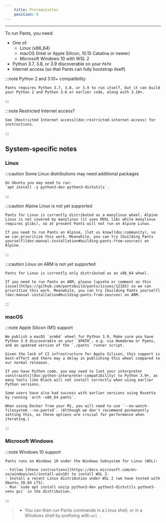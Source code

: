 ```yaml
---
    title: Prerequisites
    position: 0
---
```




---

To run Pants, you need:

- One of: 
  - Linux (x86_64)
  - macOS (Intel or Apple Silicon, 10.15 Catalina or newer)
  - Microsoft Windows 10 with WSL 2
- Python 3.7, 3.8, or 3.9 discoverable on your `PATH`
- Internet access (so that Pants can fully bootstrap itself)


:::note Python 2 and 3.10+ compatibility

    
    Pants requires Python 3.7, 3.8, or 3.9 to run itself, but it can build your Python 2 and Python 3.6 or earlier code, along with 3.10+.

:::


:::note Restricted Internet access?

    
    See [Restricted Internet access](doc:restricted-internet-access) for instructions.

:::

System-specific notes
---------------------

### Linux


:::caution Some Linux distributions may need additional packages

    
    On Ubuntu you may need to run:  
    `apt install -y python3-dev python3-distutils`.

:::


:::caution Alpine Linux is not yet supported

    
    Pants for Linux is currently distributed as a manylinux wheel. Alpine Linux is not covered by manylinux (it uses MUSL libc while manylinux requires glibc), so at present Pants will not run on Alpine Linux. 
    
    If you need to run Pants on Alpine, [let us know](doc:community), so we can prioritize this work. Meanwhile, you can try [building Pants yourself](doc:manual-installation#building-pants-from-sources) on Alpine.

:::


:::caution Linux on ARM is not yet supported

    
    Pants for Linux is currently only distributed as an x86_64 wheel.
    
    If you need to run Pants on ARM, please [upvote or comment on this issue](https://github.com/pantsbuild/pants/issues/12183) so we can prioritize this work. Meanwhile, you can try [building Pants yourself](doc:manual-installation#building-pants-from-sources) on ARM.

:::

### macOS


:::note Apple Silicon (M1) support

    
    We publish a macOS `arm64` wheel for Python 3.9. Make sure you have Python 3.9 discoverable on your `$PATH`, e.g. via Homebrew or Pyenv, and an updated version of the `./pants` runner script.
    
    Given the lack of CI infrastructure for Apple Silicon, this support is best-effort and there may a delay in publishing this wheel compared to our normal releases.
    
    If you have Python code, you may need to [set your interpreter constraints](doc:python-interpreter-compatibility) to Python 3.9+, as many tools like Black will not install correctly when using earlier Python versions.
    
    Some users have also had success with earlier versions using Rosetta by running `arch -x86_64 pants`.
    
    When using Docker from your M1, you will need to use `--no-watch-filesystem --no-pantsd`. (Although we don't recommend permanently setting this, as these options are crucial for performance when iterating.)

:::

### Microsoft Windows


:::note Windows 10 support

    
    Pants runs on Windows 10 under the Windows Subsystem for Linux (WSL):
    
    - Follow [these instructions](https://docs.microsoft.com/en-us/windows/wsl/install-win10) to install WSL 2. 
    - Install a recent Linux distribution under WSL 2 (we have tested with Ubuntu 20.04 LTS).
    - Run `sudo apt install unzip python3-dev python3-distutils python3-venv gcc` in the distribution.

:::
> - You can then run Pants commands in a Linux shell, or in a Windows shell by prefixing with `wsl `.